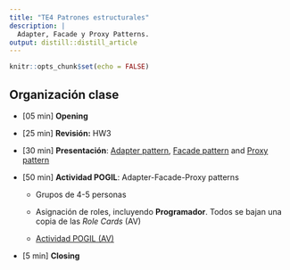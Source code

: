 ```yaml
---
title: "TE4 Patrones estructurales"
description: |
  Adapter, Facade y Proxy Patterns.
output: distill::distill_article
---
```


```r
knitr::opts_chunk$set(echo = FALSE)
```

## Organización clase

-   [05 min] **Opening**

-   [25 min] **Revisión:** HW3

-   [30 min] **Presentación**: [Adapter pattern](slides/TE4_1_adapter.html), [Facade pattern](slides/TE4_2_facade.html) and [Proxy pattern](slides/TE4_3_proxy.html)

-   [50 min] **Actividad POGIL**: Adapter-Facade-Proxy patterns

    -   Grupos de 4-5 personas

    -   Asignación de roles, incluyendo **Programador**. Todos se bajan una copia de las *Role Cards* (AV)

    -   [Actividad POGIL (AV)](https://aulavirtual.uji.es/mod/resource/view.php?id=4604142)

-   [5 min] **Closing**

## 
